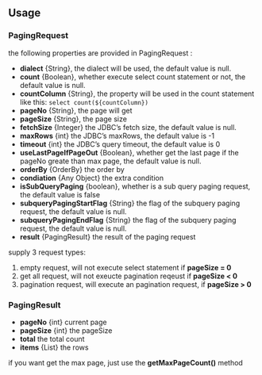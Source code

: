 ## Usage {#pagination_usage}

### PagingRequest

the following properties are provided in PagingRequest :

+ **dialect** {String}, the dialect will be used, the default value is null. 
+ **count** {Boolean}, whether execute select count statement or not, the default value is null.
+ **countColumn** {String}, the property will be used in the count statement like this: ```select count(${countColumn})```
+ **pageNo** {String}, the page will get
+ **pageSize** {String}, the page size
+ **fetchSize** {Integer} the JDBC's fetch size, the default value is null.
+ **maxRows** {int} the JDBC's maxRows, the default value is -1
+ **timeout** {int} the JDBC's query timeout, the default value is 0
+ **useLastPageIfPageOut** {Boolean}, whether get the last page if the pageNo greate than max page, the default value is null.
+ **orderBy** {OrderBy} the order by
+ **condiation** {Any Object} the extra condition
+ **isSubQueryPaging** {boolean}, whether is a sub query paging request, the default value is false
+ **subqueryPagingStartFlag** {String} the flag of the subquery paging request, the default value is null.
+ **subqueryPagingEndFlag** {String} the flag of the subquery paging request, the default value is null.
+ **result** {PagingResult} the result of the paging request


supply 3 request types:

1. empty request, will not execute select statement if **pageSize = 0**
2. get all request, will not exeucte pagination reqeust if **pageSize < 0**
3. pagination request, will execute an pagination request, if **pageSize > 0**


### PagingResult

+ **pageNo** {int} current page
+ **pageSize** {int} the pageSize
+ **total** the total count
+ **items** {List} the rows

if you want get the max page, just use the **getMaxPageCount()** method
